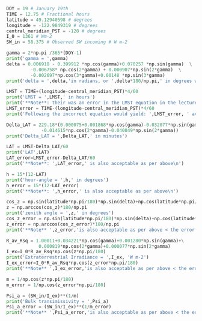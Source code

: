 

```python
DOY = 19 # January 19th
TIME = 12.75 # Fractional hours
latitude = 49.12940598 # degrees
longitude = -122.9849319 # degrees
central_meridian_PST = -120 # degrees
I_0 = 1361 # Wm-2
SW_in = 58.375 # Observed SW incoming # W m-2

gamma = 2*np.pi /365*(DOY-1) 
print('gamma = ',gamma)
delta = 0.006918 - 0.399912 *np.cos(gamma)+0.070257 *np.sin(gamma)  \
         -0.006758* np.cos(2*gamma) + 0.000907*np.sin(2*gamma)  \
         -0.002697*np.cos(3*gamma)+0.00148 *np.sin(3*gamma)
print('delta = ',delta,'in radians, or ',delta*180/np.pi,' in degrees works too\n')

LMST = TIME+(longitude-central_meridian_PST)*4/60
print('LMST = ',LMST,' in hours')
print('**Note**: their was an error in the LMST equation in the lecture slide, which has since been corrected.')
LMST_error = TIME-(longitude-central_meridian_PST)*4/60
print('Following the incorrect equation would yield: ',LMST_error, ' accept this, along with calculations of LAT, h, and z based on it')

Delta_LAT = 229.18*(0.000075+0.001868*np.cos(gamma)-0.032077*np.sin(gamma) \
             -0.014615*np.cos(2*gamma)-0.040849*np.sin(2*gamma))
print('Delta_LAT = ',Delta_LAT,' in minutes')

LAT = LMST-Delta_LAT/60
print('LAT',LAT)
LAT_error=LMST_error-Delta_LAT/60
print('**Note**: ',LAT_error,' is also acceptable as per above\n')

h = 15*(12-LAT)
print('hour-angle = ',h,' in degrees')
h_error = 15*(12-LAT_error)
print('**Note**: ',h_error,' is also acceptable as per above\n')

cos_z = np.sin(latitude*np.pi/180)*np.sin(delta)+np.cos(latitude*np.pi/180)*np.cos(delta)*np.cos(h*np.pi/180)
z = np.arccos(cos_z)*180/np.pi
print('zenith angle = ',z,' in degrees')
cos_z_error = np.sin(latitude*np.pi/180)*np.sin(delta)+np.cos(latitude*np.pi/180)*np.cos(delta)*np.cos(h_error*np.pi/180)
z_error = np.arccos(cos_z_error)*180/np.pi
print('**Note** ',z_error,'is also acceptable as per above < the error has a minor impact on the answer.\n')

R_av_Rsq = 1.00011+0.034221*np.cos(gamma)+0.001280*np.sin(gamma)+\
            0.000819*np.cos(2*gamma)+0.000077*np.sin(2*gamma)
I_ex=I_0*R_av_Rsq*np.cos(z*np.pi/180)
print('Extraterrestrial Irradiance = ',I_ex, 'W m-2')
I_ex_error=I_0*R_av_Rsq*np.cos(z_error*np.pi/180)
print('**Note** ',I_ex_error,'is also acceptable as per above < the error has a minor impact on the answer.\n')

m = 1/np.cos(z*np.pi/180)
m_error = 1/np.cos(z_error*np.pi/180)

Psi_a = (SW_in/I_ex)**(1/m)
print('Bulk transimissivity = ',Psi_a)
Psi_a_error = (SW_in/I_ex)**(1/m_error)
print('**Note** ',Psi_a_error,'is also acceptable as per above < the error has a minor impact on the answer.\n')

```
